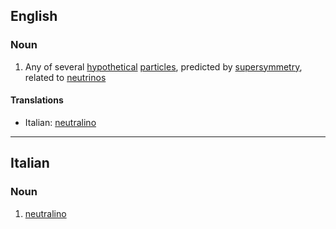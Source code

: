 ==English==

===Noun===
{{wikipedia}}
{{en-noun}}

#{{physics}} Any of several [[hypothetical]] [[particle]]s, predicted by [[supersymmetry]], related to [[neutrino]]s

====Translations====
{{top}}
*Italian: [[#Italian|neutralino]]
{{mid}}

{{bottom}}

----
==Italian==

===Noun===
{{wikipedia|lang=it}}
{{it-noun|neutralin|m|o|i}}

#{{physics|lang=it}} [[#English|neutralino]]